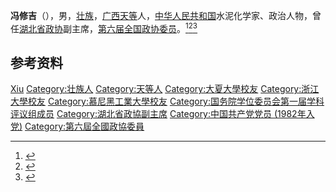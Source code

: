 '''冯修吉'''（{{bd|1910年|6月|1997年|10月21日}}），男，[[壮族|壮族]]，[[广西|广西]][[天等|天等]]人，[[中华人民共和国|中华人民共和国]]水泥化学家、政治人物，曾任[[湖北省政协|湖北省政协]]副主席，[[第六届全国政协委员|第六届全国政协委员]]。<ref>{{Cite book|title=中华人民共和国职官志|author=何虎生, 李耀东, 向常福主编|publisher=中国社会出版社|year=2003|isbn=9787800883934|location=北京|pages=}}</ref><ref>{{Cite web|title=冯修吉|url=http://www.gxdfz.org.cn/shihaigouceng/rwcq/201710/t20171024_47711.html|accessdate=2020-07-23|work=广西地情网|archive-date=2020-07-23|archive-url=https://web.archive.org/web/20200723080234/http://www.gxdfz.org.cn/shihaigouceng/rwcq/201710/t20171024_47711.html|dead-url=no}}</ref><ref>{{Cite book|title=二十世纪中国名人辞典|author=蔡开松, 于信凤主编; 曾卓明, 周溯源, 赵书刚副主编|publisher=辽宁人民出版社|year=1991|isbn=|location=沈阳|pages=}}</ref>

== 参考资料 ==
{{reflist}}

{{国务院学位委员会第一届学科评议组/工学}}

{{Authority control}}
{{DEFAULTSORT:Feng冯}}
[[Category:冯姓|Xiu]]
[[Category:壮族人|Category:壮族人]]
[[Category:天等人|Category:天等人]]
[[Category:大夏大學校友|Category:大夏大學校友]]
[[Category:浙江大學校友|Category:浙江大學校友]]
[[Category:慕尼黑工業大學校友|Category:慕尼黑工業大學校友]]
[[Category:国务院学位委员会第一届学科评议组成员|Category:国务院学位委员会第一届学科评议组成员]]
[[Category:湖北省政協副主席|Category:湖北省政協副主席]]
[[Category:中国共产党党员_(1982年入党)|Category:中国共产党党员 (1982年入党)]]
[[Category:第六屆全國政協委員|Category:第六屆全國政協委員]]

{{中国人物小作品}}